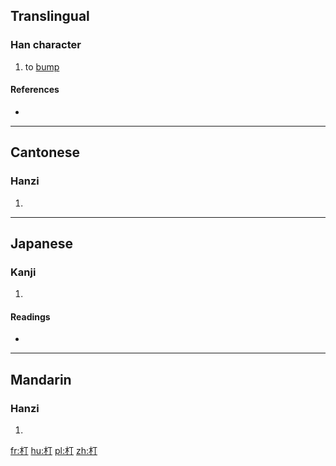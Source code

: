 ==Translingual==

===Han character===
{{Han char|rn=75|rad=木|as=02|sn=6|four=4192<sub>0</sub>|canj=木一弓 (DMN)|ids=⿰[[木]][[丁]]}}

# to [[bump]]

====References====
* {{Han ref|kx=0510.170|dkj=14440|dj=0894.130|hdz=21153.020|uh=673E|ud=26430|bh=C9EF|bd=51695}}

----

==Cantonese==

===Hanzi===
{{yue-hanzi|jyut=[[caang4]], [[ting1]]|y=chaang4, ting1}}

# {{defn|lang=yue|sort=木02}}

----

==Japanese==

===Kanji===
{{ja-kanji|grade=|rs=木02}}

# {{defn|lang=ja|sort=木02}}

====Readings====
* {{ja-readings|on=[[とう]] (tō), [[じょう]] (jō), [[てい]] (tei), [[ちょう]] (chō)|kun=[[つく]] (tsuku)}}

----

==Mandarin==

===Hanzi===
{{cmn-hanzi|pin=[[chéng]] ([[cheng2]]), [[tīng]] ([[ting1]])|wg=ch'eng<sup>2</sup>, t'ing<sup>1</sup>}}

# {{defn|lang=cmn|sort=木02}}

[[fr:朾]]
[[hu:朾]]
[[pl:朾]]
[[zh:朾]]